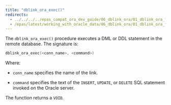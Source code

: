 ```yaml
---
title: "dblink_ora_exec()"
redirects:
  - ../../../../epas_compat_ora_dev_guide/06_dblink_ora/01_dblink_ora_functions_and_procedures/06_dblink_ora_exec #generated for docs/epas/reorg-role-use-case-mode
  - /epas/latest/working_with_oracle_data/06_dblink_ora/01_dblink_ora_functions_and_procedures/06_dblink_ora_exec/
---
```


<div id="dblink_ora_exec" class="registered_link"></div>

The `dblink_ora_exec()` procedure executes a DML or DDL statement in the remote database. The signature is:

```c
dblink_ora_exec(<conn_name>, <command>)
```

Where:

-   `conn_name` specifies the name of the link.

-   `command` specifies the text of the `INSERT`, `UPDATE`, or `DELETE` SQL statement invoked on the Oracle server.

The function returns a `VOID`.
